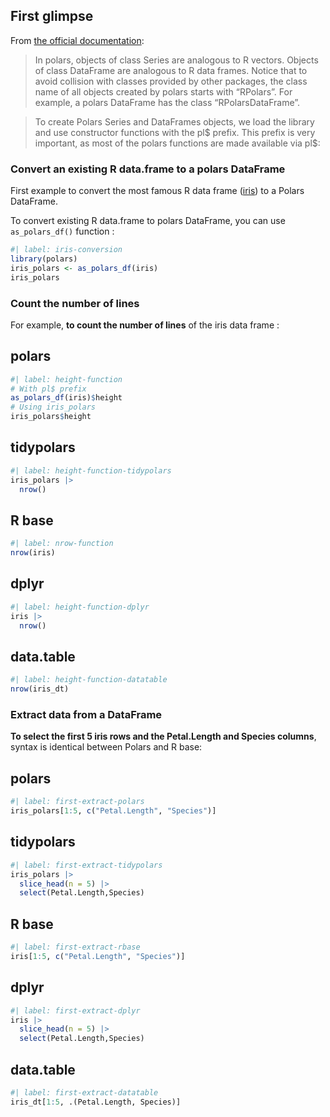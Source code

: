 ## First glimpse

From [the official documentation](https://pola-rs.github.io/r-polars/vignettes/polars.html#series-and-dataframes):

> In polars, objects of class Series are analogous to R vectors. Objects of class DataFrame are analogous to R data frames. Notice that to avoid collision with classes provided by other packages, the class name of all objects created by polars starts with “RPolars”. For example, a polars DataFrame has the class “RPolarsDataFrame”.

> To create Polars Series and DataFrames objects, we load the library and use constructor functions with the pl$ prefix. This prefix is very important, as most of the polars functions are made available via pl$:

### Convert an existing R data.frame to a polars DataFrame

First example to convert the most famous R data frame ([iris](https://archive.ics.uci.edu/ml/datasets/iris)) to a Polars DataFrame.

To convert existing R data.frame to polars DataFrame, you can use `as_polars_df()` function :

```r
#| label: iris-conversion
library(polars)
iris_polars <- as_polars_df(iris)
iris_polars
```

### Count the number of lines

For example, **to count the number of lines** of the iris data frame :  

::: {.panel-tabset}
## polars

```r
#| label: height-function
# With pl$ prefix
as_polars_df(iris)$height
# Using iris_polars
iris_polars$height
```

## tidypolars

```r
#| label: height-function-tidypolars
iris_polars |>
  nrow()
```

## R base

```r
#| label: nrow-function
nrow(iris)
```

## dplyr

```r
#| label: height-function-dplyr
iris |>
  nrow()
```

## data.table

```r
#| label: height-function-datatable
nrow(iris_dt)
```

:::

### Extract data from a DataFrame

**To select the first 5 iris rows and the Petal.Length and Species columns**, syntax is identical between Polars and R base:

::: {.panel-tabset}
## polars

```r
#| label: first-extract-polars
iris_polars[1:5, c("Petal.Length", "Species")]
```

## tidypolars

```r
#| label: first-extract-tidypolars
iris_polars |>
  slice_head(n = 5) |>
  select(Petal.Length,Species)
```

## R base

```r
#| label: first-extract-rbase
iris[1:5, c("Petal.Length", "Species")]
```

## dplyr

```r
#| label: first-extract-dplyr
iris |> 
  slice_head(n = 5) |> 
  select(Petal.Length,Species)
```

## data.table

```r
#| label: first-extract-datatable
iris_dt[1:5, .(Petal.Length, Species)]
```
:::